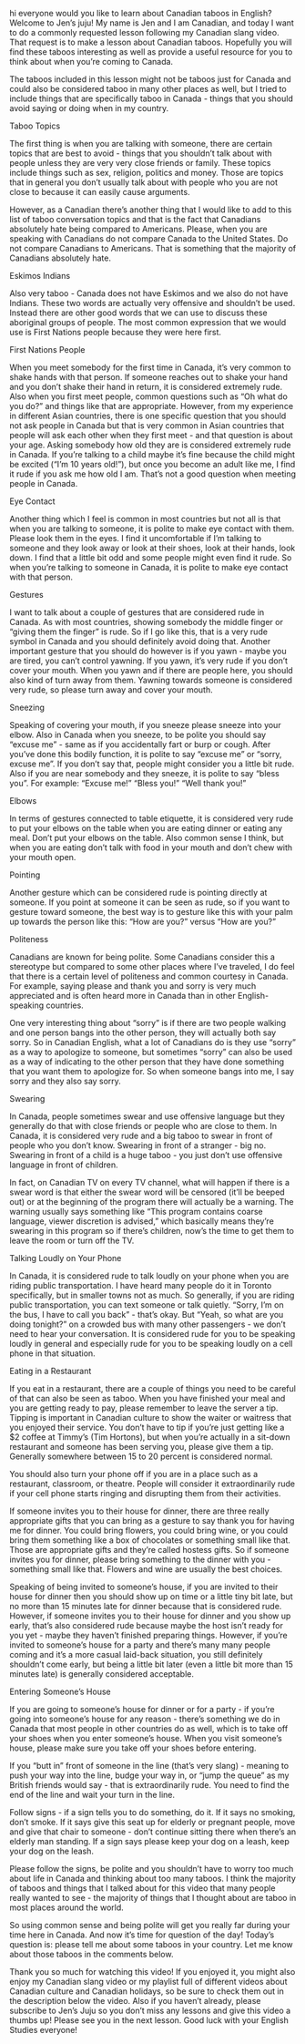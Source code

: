 hi everyone would you like to learn about Canadian taboos in English? Welcome to Jen's juju! My name is Jen and I am Canadian, and today I want to do a commonly requested lesson following my Canadian slang video. That request is to make a lesson about Canadian taboos. Hopefully you will find these taboos interesting as well as provide a useful resource for you to think about when you're coming to Canada.

The taboos included in this lesson might not be taboos just for Canada and could also be considered taboo in many other places as well, but I tried to include things that are specifically taboo in Canada - things that you should avoid saying or doing when in my country.

Taboo Topics

The first thing is when you are talking with someone, there are certain topics that are best to avoid - things that you shouldn't talk about with people unless they are very very close friends or family. These topics include things such as sex, religion, politics and money. Those are topics that in general you don't usually talk about with people who you are not close to because it can easily cause arguments.

However, as a Canadian there's another thing that I would like to add to this list of taboo conversation topics and that is the fact that Canadians absolutely hate being compared to Americans. Please, when you are speaking with Canadians do not compare Canada to the United States. Do not compare Canadians to Americans. That is something that the majority of Canadians absolutely hate.

Eskimos Indians

Also very taboo - Canada does not have Eskimos and we also do not have Indians. These two words are actually very offensive and shouldn't be used. Instead there are other good words that we can use to discuss these aboriginal groups of people. The most common expression that we would use is First Nations people because they were here first.

First Nations People

When you meet somebody for the first time in Canada, it's very common to shake hands with that person. If someone reaches out to shake your hand and you don't shake their hand in return, it is considered extremely rude. Also when you first meet people, common questions such as "Oh what do you do?" and things like that are appropriate. However, from my experience in different Asian countries, there is one specific question that you should not ask people in Canada but that is very common in Asian countries that people will ask each other when they first meet - and that question is about your age. Asking somebody how old they are is considered extremely rude in Canada. If you're talking to a child maybe it's fine because the child might be excited ("I'm 10 years old!"), but once you become an adult like me, I find it rude if you ask me how old I am. That's not a good question when meeting people in Canada.

Eye Contact

Another thing which I feel is common in most countries but not all is that when you are talking to someone, it is polite to make eye contact with them. Please look them in the eyes. I find it uncomfortable if I'm talking to someone and they look away or look at their shoes, look at their hands, look down. I find that a little bit odd and some people might even find it rude. So when you're talking to someone in Canada, it is polite to make eye contact with that person.

Gestures

I want to talk about a couple of gestures that are considered rude in Canada. As with most countries, showing somebody the middle finger or "giving them the finger" is rude. So if I go like this, that is a very rude symbol in Canada and you should definitely avoid doing that. Another important gesture that you should do however is if you yawn - maybe you are tired, you can't control yawning. If you yawn, it's very rude if you don't cover your mouth. When you yawn and if there are people here, you should also kind of turn away from them. Yawning towards someone is considered very rude, so please turn away and cover your mouth.

Sneezing

Speaking of covering your mouth, if you sneeze please sneeze into your elbow. Also in Canada when you sneeze, to be polite you should say "excuse me" - same as if you accidentally fart or burp or cough. After you've done this bodily function, it is polite to say "excuse me" or "sorry, excuse me". If you don't say that, people might consider you a little bit rude. Also if you are near somebody and they sneeze, it is polite to say "bless you". For example: "Excuse me!" "Bless you!" "Well thank you!"

Elbows

In terms of gestures connected to table etiquette, it is considered very rude to put your elbows on the table when you are eating dinner or eating any meal. Don't put your elbows on the table. Also common sense I think, but when you are eating don't talk with food in your mouth and don't chew with your mouth open.

Pointing

Another gesture which can be considered rude is pointing directly at someone. If you point at someone it can be seen as rude, so if you want to gesture toward someone, the best way is to gesture like this with your palm up towards the person like this: "How are you?" versus "How are you?"

Politeness

Canadians are known for being polite. Some Canadians consider this a stereotype but compared to some other places where I've traveled, I do feel that there is a certain level of politeness and common courtesy in Canada. For example, saying please and thank you and sorry is very much appreciated and is often heard more in Canada than in other English-speaking countries.

One very interesting thing about "sorry" is if there are two people walking and one person bangs into the other person, they will actually both say sorry. So in Canadian English, what a lot of Canadians do is they use "sorry" as a way to apologize to someone, but sometimes "sorry" can also be used as a way of indicating to the other person that they have done something that you want them to apologize for. So when someone bangs into me, I say sorry and they also say sorry.

Swearing

In Canada, people sometimes swear and use offensive language but they generally do that with close friends or people who are close to them. In Canada, it is considered very rude and a big taboo to swear in front of people who you don't know. Swearing in front of a stranger - big no. Swearing in front of a child is a huge taboo - you just don't use offensive language in front of children.

In fact, on Canadian TV on every TV channel, what will happen if there is a swear word is that either the swear word will be censored (it'll be beeped out) or at the beginning of the program there will actually be a warning. The warning usually says something like "This program contains coarse language, viewer discretion is advised," which basically means they're swearing in this program so if there's children, now's the time to get them to leave the room or turn off the TV.

Talking Loudly on Your Phone

In Canada, it is considered rude to talk loudly on your phone when you are riding public transportation. I have heard many people do it in Toronto specifically, but in smaller towns not as much. So generally, if you are riding public transportation, you can text someone or talk quietly. "Sorry, I'm on the bus, I have to call you back" - that's okay. But "Yeah, so what are you doing tonight?" on a crowded bus with many other passengers - we don't need to hear your conversation. It is considered rude for you to be speaking loudly in general and especially rude for you to be speaking loudly on a cell phone in that situation.

Eating in a Restaurant

If you eat in a restaurant, there are a couple of things you need to be careful of that can also be seen as taboo. When you have finished your meal and you are getting ready to pay, please remember to leave the server a tip. Tipping is important in Canadian culture to show the waiter or waitress that you enjoyed their service. You don't have to tip if you're just getting like a $2 coffee at Timmy's (Tim Hortons), but when you're actually in a sit-down restaurant and someone has been serving you, please give them a tip. Generally somewhere between 15 to 20 percent is considered normal.

You should also turn your phone off if you are in a place such as a restaurant, classroom, or theatre. People will consider it extraordinarily rude if your cell phone starts ringing and disrupting them from their activities.

If someone invites you to their house for dinner, there are three really appropriate gifts that you can bring as a gesture to say thank you for having me for dinner. You could bring flowers, you could bring wine, or you could bring them something like a box of chocolates or something small like that. Those are appropriate gifts and they're called hostess gifts. So if someone invites you for dinner, please bring something to the dinner with you - something small like that. Flowers and wine are usually the best choices.

Speaking of being invited to someone's house, if you are invited to their house for dinner then you should show up on time or a little tiny bit late, but no more than 15 minutes late for dinner because that is considered rude. However, if someone invites you to their house for dinner and you show up early, that's also considered rude because maybe the host isn't ready for you yet - maybe they haven't finished preparing things. However, if you're invited to someone's house for a party and there's many many people coming and it's a more casual laid-back situation, you still definitely shouldn't come early, but being a little bit later (even a little bit more than 15 minutes late) is generally considered acceptable.

Entering Someone's House

If you are going to someone's house for dinner or for a party - if you're going into someone's house for any reason - there's something we do in Canada that most people in other countries do as well, which is to take off your shoes when you enter someone's house. When you visit someone's house, please make sure you take off your shoes before entering.

If you "butt in" front of someone in the line (that's very slang) - meaning to push your way into the line, budge your way in, or "jump the queue" as my British friends would say - that is extraordinarily rude. You need to find the end of the line and wait your turn in the line.

Follow signs - if a sign tells you to do something, do it. If it says no smoking, don't smoke. If it says give this seat up for elderly or pregnant people, move and give that chair to someone - don't continue sitting there when there's an elderly man standing. If a sign says please keep your dog on a leash, keep your dog on the leash.

Please follow the signs, be polite and you shouldn't have to worry too much about life in Canada and thinking about too many taboos. I think the majority of taboos and things that I talked about for this video that many people really wanted to see - the majority of things that I thought about are taboo in most places around the world.

So using common sense and being polite will get you really far during your time here in Canada. And now it's time for question of the day! Today's question is: please tell me about some taboos in your country. Let me know about those taboos in the comments below.

Thank you so much for watching this video! If you enjoyed it, you might also enjoy my Canadian slang video or my playlist full of different videos about Canadian culture and Canadian holidays, so be sure to check them out in the description below the video. Also if you haven't already, please subscribe to Jen's Juju so you don't miss any lessons and give this video a thumbs up! Please see you in the next lesson. Good luck with your English Studies everyone!